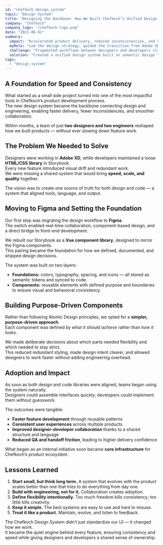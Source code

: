 ```yaml
---
id: "chefkoch_design_system"
topic: "Design System"
title: "Designing the Backbone: How We Built Chefkoch’s Unified Design System"
company: "Chefkoch"
company_logo: "/chefkoch-logo.png"
date: "2021-06-01"
summary:
  impact: "Accelerated product delivery, reduced inconsistencies, and created a shared language between design and engineering across all Chefkoch products."
  myRole: "Led the design strategy, guided the transition from Adobe XD to Figma, and partnered with engineers to define scalable foundations and purposeful components."
  challenge: "Fragmented workflows between designers and developers slowed feature delivery and led to inconsistent user experiences."
  solution: "Created a unified design system built on semantic design tokens and purpose-driven components, aligning Figma libraries with a matching Vue component library."
tags:
  - "design_system"
---
```


## A Foundation for Speed and Consistency

What started as a small side project turned into one of the most impactful tools in Chefkoch’s product development process.  
The new design system became the backbone connecting design and engineering, enabling faster delivery, fewer inconsistencies, and smoother collaboration.

Within months, a team of just **two designers and two engineers** reshaped how we built products — without ever slowing down feature work.

## The Problem We Needed to Solve

Designers were working in **Adobe XD**, while developers maintained a loose **HTML/CSS library** in Storybook.  
Every new feature introduced visual drift and redundant work.  
We were missing a shared system that would bring **speed, scale, and quality** together.

The vision was to create one source of truth for both design and code — a system that aligned tools, language, and output.

## Moving to Figma and Setting the Foundation

Our first step was migrating the design workflow to **Figma**.  
The switch enabled real-time collaboration, component-based design, and a direct bridge to front-end development.

We rebuilt our Storybook as a **Vue component library**, designed to mirror the Figma components.  
This pairing became the foundation for how we defined, documented, and shipped design decisions.

The system was built on two layers:

- **Foundations:** colors, typography, spacing, and icons — all stored as semantic tokens and synced to code.
- **Components:** reusable elements with defined purpose and boundaries to ensure visual and behavioral consistency.

## Building Purpose-Driven Components

Rather than following Atomic Design principles, we opted for a **simpler, purpose-driven approach**.  
Each component was defined by _what it should achieve_ rather than _how it looks_.

We made deliberate decisions about which parts needed flexibility and which needed to stay strict.  
This reduced redundant styling, made design intent clearer, and allowed designers to work faster without adding engineering overhead.

## Adoption and Impact

As soon as both design and code libraries were aligned, teams began using the system naturally.  
Designers could assemble interfaces quickly; developers could implement them without guesswork.

The outcomes were tangible:

- **Faster feature development** through reusable patterns
- **Consistent user experiences** across multiple products
- **Improved designer-developer collaboration** thanks to a shared structure and language
- **Reduced QA and handoff friction**, leading to higher delivery confidence

What began as an internal initiative soon became **core infrastructure** for Chefkoch’s product ecosystem.

## Lessons Learned

1. **Start small, but think long term.** A system that evolves with the product scales better than one that tries to do everything from day one.
2. **Build with engineering, not for it.** Collaboration creates adoption.
3. **Define flexibility intentionally.** Too much freedom kills consistency; too little kills creativity.
4. **Keep it simple.** The best systems are easy to use and hard to misuse.
5. **Treat it like a product.** Maintain, evolve, and listen to feedback.

The Chefkoch Design System didn’t just standardize our UI — it changed how we work.  
It became the quiet engine behind every feature, ensuring consistency and speed while giving designers and developers a shared sense of ownership.
